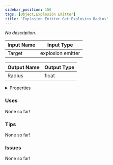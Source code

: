 ```yaml
---
sidebar_position: 150
tags: [Object,Explosion Emitter]
title: 'Explosion Emitter Get Explosion Radius'
---
```


*No description.*




<EsbSvg />

| Input Name | Input Type |
|-----------|-----------|
| Target | explosion emitter |

| Output Name | Output Type |
|-----------|-----------|
| Radius | float |


<details>
  <summary>Properties</summary>
  <div>
    <div>
    <table>
      <thead>
        <tr>
          <th>Is beta required?</th>
          <th>❌</th>
        </tr>
        <tr>
          <th>Is this chip a trolling risk?</th>
          <th>❌</th>
        </tr>
        <tr>
          <th>Is this chip a role assignment risk?</th>
          <th>❌</th>
        </tr>
        <tr>
          <th>Chip UUID</th>
          <th>eff7cfca-dcee-4ea1-887f-e4c60f3c8269</th>
        </tr>
      </thead>
    </table>
    </div>
  </div>
</details>

### Uses

None so far!

### Tips

None so far!

### Issues

None so far!